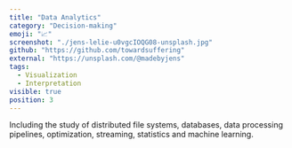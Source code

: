 ```yaml
---
title: "Data Analytics"
category: "Decision-making"
emoji: "📈"
screenshot: "./jens-lelie-u0vgcIOQG08-unsplash.jpg"
github: "https://github.com/towardsuffering"
external: "https://unsplash.com/@madebyjens"
tags:
  - Visualization
  - Interpretation
visible: true
position: 3
---
```


Including the study of distributed file systems, databases, data processing pipelines, optimization, streaming, statistics and machine learning.

<!-- The starter includes predefined sections as well as a template for new, custom sections. Moreover, you can add new projects to this section without additional coding. Photo by <a href="https://unsplash.com/@kellysikkema?utm_source=unsplash&utm_medium=referral&utm_content=creditCopyText" target="_blank" rel="nofollow noopener noreferrer" aria-label="External Link">Kelly Sikkema</a> on Unsplash. -->
